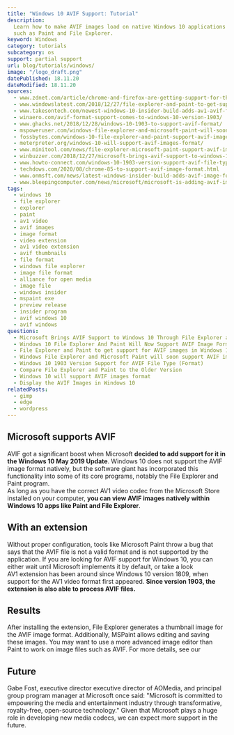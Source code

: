```yaml
---
title: "Windows 10 AVIF Support: Tutorial"
description:
  Learn how to make AVIF images load on native Windows 10 applications
  such as Paint and File Explorer.
keyword: Windows
category: tutorials
subcategory: os
support: partial support
url: blog/tutorials/windows/
image: "/logo_draft.png"
datePublished: 18.11.20
dateModified: 18.11.20
sources:
  - www.zdnet.com/article/chrome-and-firefox-are-getting-support-for-the-new-avif-image-format/
  - www.windowslatest.com/2018/12/27/file-explorer-and-paint-to-get-support-for-avif-images-in-windows-10/
  - www.takesontech.com/newest-windows-10-insider-build-adds-av1-avif-format-support
  - winaero.com/avif-format-support-comes-to-windows-10-version-1903/
  - www.ghacks.net/2018/12/28/windows-10-1903-to-support-avif-format/
  - mspoweruser.com/windows-file-explorer-and-microsoft-paint-will-soon-support-avif-images/
  - fossbytes.com/windows-10-file-explorer-and-paint-support-avif-image-format/
  - meterpreter.org/windows-10-will-support-avif-images-format/
  - www.minitool.com/news/file-explorer-microsoft-paint-support-avif-images
  - winbuzzer.com/2018/12/27/microsoft-brings-avif-support-to-windows-10-through-file-explorer-and-paint-xcxwbn/
  - www.howto-connect.com/windows-10-1903-version-support-avif-file-type/
  - techdows.com/2020/08/chrome-85-to-support-avif-image-format.html
  - www.onmsft.com/news/latest-windows-insider-build-adds-avif-image-format-support
  - www.bleepingcomputer.com/news/microsoft/microsoft-is-adding-avif-image-support-to-windows-10/
tags:
  - windows 10
  - file explorer
  - explorer
  - paint
  - av1 video
  - avif images
  - image format
  - video extension
  - av1 video extension
  - avif thumbnails
  - file format
  - windows file explorer
  - image file format
  - alliance for open media
  - image file
  - windows insider
  - mspaint exe
  - preview release
  - insider program
  - avif windows 10
  - avif windows
questions:
  - Microsoft Brings AVIF Support to Windows 10 Through File Explorer and Paint
  - Windows 10 File Explorer And Paint Will Now Support AVIF Image Format
  - File Explorer and Paint to get support for AVIF images in Windows 10
  - Windows File Explorer and Microsoft Paint will soon support AVIF images
  - Windows 10 1903 Version Support for AVIF File Type (Format)
  - Compare File Explorer and Paint to the Older Version
  - Windows 10 will support AVIF images format
  - Display the AVIF Images in Windows 10
relatedPosts:
  - gimp
  - edge
  - wordpress
---
```


## Microsoft supports AVIF

AVIF got a significant boost when Microsoft **decided to add support for it in the Windows 10 May 2019 Update**. Windows 10 does not support the AVIF image format natively, but the software giant has incorporated this functionality into some of its core programs, notably the File Explorer and Paint program.  
As long as you have the correct AV1 video codec from the Microsoft Store installed on your computer, **you can view AVIF images natively within Windows 10 apps like Paint and File Explorer**.

## With an extension

Without proper configuration, tools like Microsoft Paint throw a bug that says that the AVIF file is not a valid format and is not supported by the application. If you are looking for AVIF support for Windows 10, you can either wait until Microsoft implements it by default, or take a look <Link href="www.microsoft.com/de-de/p/av1-video-extension/9mvzqvxjbq9v" text="at the extension." />  
AV1 extension has been around since Windows 10 version 1809, when support for the AV1 video format first appeared. **Since version 1903, the extension is also able to process AVIF files.**

## Results

After installing the extension, File Explorer generates a thumbnail image for the AVIF image format. Additionally, MSPaint allows editing and saving these images. You may want to use a more advanced image editor than Paint to work on image files such as AVIF. For more details, see our <Link text="article about GIMP." href="/blog/tutorials/gimp/" />

## Future

Gabe Fost, executive director executive director of AOMedia, and principal group program manager at Microsoft once said: "Microsoft is committed to empowering the media and entertainment industry through transformative, royalty-free, open-source technology." Given that Microsoft plays a huge role in developing new media codecs, we can expect more support in the future.
